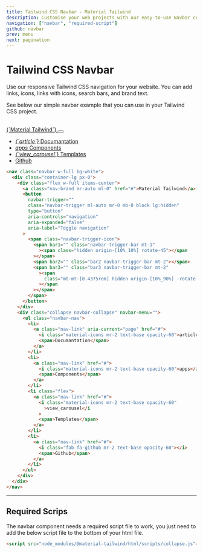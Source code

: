 ```yaml
---
title: Tailwind CSS Navbar - Material Tailwind
description: Customise your web projects with our easy-to-use Navbar component for Tailwind CSS using Material Design guidelines.
navigation: ["navbar", "required-script"]
github: navbar
prev: menu
next: pagination
---
```


# Tailwind CSS Navbar

Use our responsive Tailwind CSS navigation for your website. You can add links, icons, links with icons, search bars, and brand text.

See below our simple navbar example that you can use in your Tailwind CSS project.

<br />
<ComponentDemo id="navbar">
  <nav className="navbar w-full bg-white">
    <div className="container-lg px-0">
      <div className="flex w-full items-center">
        <a className="nav-brand mr-auto ml-0" href="#">
          {`Material Tailwind`}
        </a>
        <button
          navbar-trigger="true"
          className="navbar-trigger ml-auto mr-0 mb-0 block lg:hidden"
          type="button"
          aria-expanded="false"
          aria-label="Toggle navigation"
        >
          <span className="navbar-trigger-icon">
            <span bar1="" className="navbar-trigger-bar mt-1">
              <span className="hidden origin-[10%_10%] rotate-45"></span>
            </span>
            <span bar2="" className="bar2 navbar-trigger-bar mt-2"></span>
            <span bar3="" className="bar3 navbar-trigger-bar mt-2">
              <span className="mt-[0.4375rem] hidden origin-[10%_90%] -rotate-45"></span>
            </span>
          </span>
        </button>
      </div>
      <div className="collapse navbar-collapse" navbar-menu="">
        <ul className="navbar-nav">
          <li>
            <a className="nav-link" aria-current="page" href="#">
              <i className="material-icons mr-2 text-base opacity-60">
                {`article`}
              </i>
              <span>Documantation</span>
            </a>
          </li>
          <li>
            <a className="nav-link" href="#">
              <i className="material-icons mr-2 text-base opacity-60">apps</i>
              <span>Components</span>
            </a>
          </li>
          <li className="flex">
            <a className="nav-link" href="#">
              <i className="material-icons mr-2 text-base opacity-60">
                {`view_carousel`}
              </i>
              <span>Templates</span>
            </a>
          </li>
          <li>
            <a className="nav-link" href="#">
              <i className="fab fa-github mr-2 text-base opacity-60"></i>
              <span>Github</span>
            </a>
          </li>
        </ul>
      </div>
    </div>
  </nav>
</ComponentDemo>

```html showLineNumbers
<nav class="navbar w-full bg-white">
  <div class="container-lg px-0">
    <div class="flex w-full items-center">
      <a class="nav-brand mr-auto ml-0" href="#">Material Tailwind</a>
      <button
        navbar-trigger=""
        class="navbar-trigger ml-auto mr-0 mb-0 block lg:hidden"
        type="button"
        aria-controls="navigation"
        aria-expanded="false"
        aria-label="Toggle navigation"
      >
        <span class="navbar-trigger-icon">
          <span bar1="" class="navbar-trigger-bar mt-1"
            ><span class="hidden origin-[10%_10%] rotate-45"></span
          ></span>
          <span bar2="" class="bar2 navbar-trigger-bar mt-2"></span>
          <span bar3="" class="bar3 navbar-trigger-bar mt-2"
            ><span
              class="mt-mt-[0.4375rem] hidden origin-[10%_90%] -rotate-45"
            ></span
          ></span>
        </span>
      </button>
    </div>
    <div class="collapse navbar-collapse" navbar-menu="">
      <ul class="navbar-nav">
        <li>
          <a class="nav-link" aria-current="page" href="#">
            <i class="material-icons mr-2 text-base opacity-60">article</i>
            <span>Documantation</span>
          </a>
        </li>
        <li>
          <a class="nav-link" href="#">
            <i class="material-icons mr-2 text-base opacity-60">apps</i>
            <span>Components</span>
          </a>
        </li>
        <li class="flex">
          <a class="nav-link" href="#">
            <i class="material-icons mr-2 text-base opacity-60"
              >view_carousel</i
            >
            <span>Templates</span>
          </a>
        </li>
        <li>
          <a class="nav-link" href="#">
            <i class="fab fa-github mr-2 text-base opacity-60"></i>
            <span>Github</span>
          </a>
        </li>
      </ul>
    </div>
  </div>
</nav>
```

---

## Required Scrips

<span id="required-script" className="scroll-mt-56" />

The navbar component needs a required script file to work, you just need to add the below script file to the bottom of your html file.

```html showLineNumbers
<script src="node_modules/@material-tailwind/html/scripts/collapse.js"></script>
```
